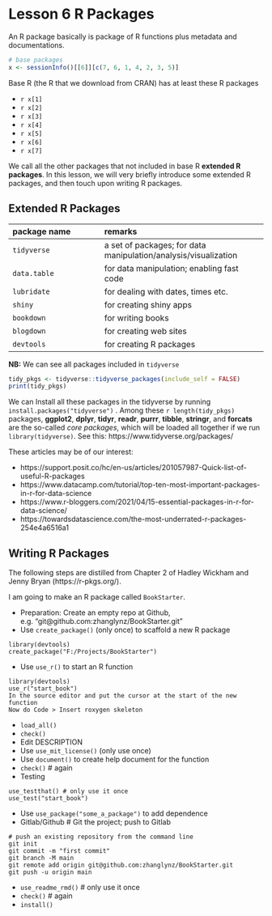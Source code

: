 # Lesson 6 R Packages {#L6}

An R package basically is package of R functions plus metadata and documentations.

```r
# base packages
x <- sessionInfo()[[6]][c(7, 6, 1, 4, 2, 3, 5)]
```

Base R (the R that we download from CRAN) has at least these R packages

- `r x[1]`
- `r x[2]`
- `r x[3]`
- `r x[4]`
- `r x[5]`
- `r x[6]`
- `r x[7]`

We call all the other packages that not included in base R **extended R packages**. In this lesson, we will very briefly introduce some extended R packages, and then touch upon writing R packages.

## Extended R Packages

package name      | remarks
:-----------------|:-------------------------------
`tidyverse`       | a set of packages; for data manipulation/analysis/visualization
`data.table`      | for data manipulation; enabling fast code
`lubridate`       | for dealing with dates, times etc.
`shiny`           | for creating shiny apps
`bookdown`        | for writing books
`blogdown`        | for creating web sites
`devtools`        | for creating R packages

**NB:** We can see all packages included in `tidyverse`
```r
tidy_pkgs <- tidyverse::tidyverse_packages(include_self = FALSE)
print(tidy_pkgs)
```
We can Install all these packages in the tidyverse by running `install.packages("tidyverse")` .
Among these `r length(tidy_pkgs)` packages, **ggplot2**, **dplyr**, **tidyr**,
**readr**, **purrr**, **tibble**, **stringr**, and **forcats** are the so-called *core packages*, which will be loaded all together if we run `library(tidyverse)`. See this: https://www.tidyverse.org/packages/

These articles may be of our interest:

- https://support.posit.co/hc/en-us/articles/201057987-Quick-list-of-useful-R-packages
- https://www.datacamp.com/tutorial/top-ten-most-important-packages-in-r-for-data-science
- https://www.r-bloggers.com/2021/04/15-essential-packages-in-r-for-data-science/
- https://towardsdatascience.com/the-most-underrated-r-packages-254e4a6516a1



## Writing R Packages

The following steps are distilled from Chapter 2 of Hadley Wickham and Jenny Bryan (https://r-pkgs.org/).

I am going to make an R package called `BookStarter`.

- Preparation: Create an empty repo at Github, e.g. "git@github.com:zhanglynz/BookStarter.git"
- Use `create_package()` (only once) to scaffold a new R package
````
library(devtools)
create_package("F:/Projects/BookStarter") 
````
- Use `use_r()` to start an  R function 
```` 
library(devtools)
use_r("start_book") 
In the source editor and put the cursor at the start of the new function
Now do Code > Insert roxygen skeleton
````
- `load_all()`
- `check()`
- Edit DESCRIPTION
- Use `use_mit_license()` (only use once)
- Use `document()` to create help document for the function
- `check()` # again
- Testing
````
use_testthat() # only use it once
use_test("start_book")
````
- Use `use_package("some_a_package")` to add  dependence
- Gitlab/Github # Git the project; push to Gitlab
````
# push an existing repository from the command line
git init
git commit -m "first commit"
git branch -M main
git remote add origin git@github.com:zhanglynz/BookStarter.git
git push -u origin main
````
- `use_readme_rmd()` # only use it once
- `check()` # again 
- `install()`

